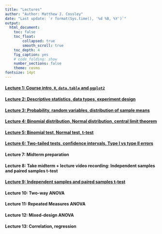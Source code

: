```yaml
---
title: "Lectures"
author: "Author: Matthew J. Cossley"
date: "Last update: `r format(Sys.time(), '%d %B, %Y')`"
output:
  html_document:
    toc: false
    toc_float:
        collapsed: true
        smooth_scroll: true
    toc_depth: 4
    fig_caption: yes
    # code_folding: show
    number_sections: false
    theme: cosmo
fontsize: 14pt
---
```


#### [Lecture 1: Course intro, `R`, `data.table` and `ggplot2`](lecture_1.html)

#### [Lecture 2: Descriptive statistics, data types, experiment design](lecture_2.html)

#### [Lecture 3: Probability, random variables, distribution of sample means](lecture_3.html)

#### [Lecture 4: Binomial distribution, Normal distribution, central limit theorem](lecture_4.html)

#### [Lecture 5: Binomial test, Normal test, t-test](lecture_5.html)

#### [Lecture 6: Two-tailed tests, confidence intervals, Type I vs type II errors](lecture_6.html)

#### Lecture 7: Midterm preparation

#### Lecture 8: Take midterm + lecture video recording: Independent samples and paired samples t-test
<!-- #### [Lecture 8: independent samples and paired samples t-test](lecture_7.html) -->


<!-- #### Lecture 9: Testing hypotheses about variance, one-way ANOVA -->
#### [Lecture 9: Independent samples and paired samples t-test](lecture_7.html)
<!-- #### [Lecture 9: Testing hypotheses about variance, one-way ANOVA](lecture_9.html) -->

#### Lecture 10: Two-way ANOVA
<!-- #### [Lecture 11: Two-way ANOVA](lecture_11.html) -->

#### Lecture 11: Repeated Measures ANOVA
<!-- #### [Lecture 12: Repeated Measures ANOVA](lecture_12.html) -->

#### Lecture 12: Mixed-design ANOVA
<!-- #### [Lecture 13: Mixed-design ANOVA](lecture_12.html) -->

#### Lecture 13: Correlation, regression
<!-- #### [Lecture 14: Correlation, regression](lecture_8.html) -->